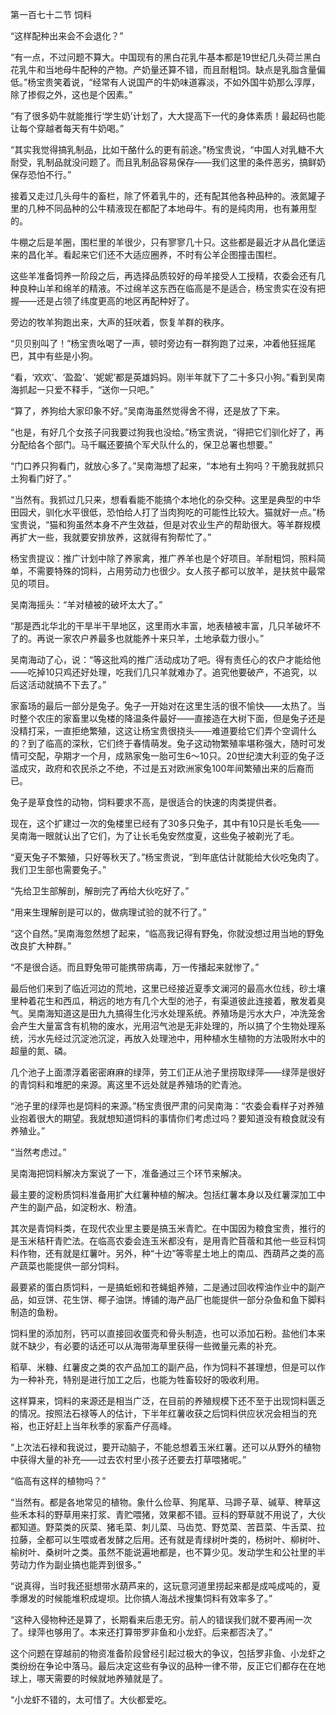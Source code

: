 

第一百七十二节 饲料

“这样配种出来会不会退化？”

“有一点，不过问题不算大。中国现有的黑白花乳牛基本都是19世纪几头荷兰黑白花乳牛和当地母牛配种的产物。产奶量还算不错，而且耐粗饲。缺点是乳脂含量偏低。”杨宝贵笑着说，“经常有人说国产的牛奶味道寡淡，不如外国牛奶那么淳厚，除了掺假之外，这也是个因素。”

“有了很多奶牛就能推行‘学生奶’计划了，大大提高下一代的身体素质！最起码也能让每个穿越者每天有牛奶喝。”

“其实我觉得搞乳制品，比如干酪什么的更有前途。”杨宝贵说，“中国人对乳糖不大耐受，乳制品就没问题了。而且乳制品容易保存――我们这里的条件恶劣，搞鲜奶保存恐怕不行。”

接着又走过几头母牛的畜栏，除了怀着乳牛的，还有配其他各种品种的。液氮罐子里的几种不同品种的公牛精液现在都配了本地母牛。有的是纯肉用，也有兼用型的。

牛棚之后是羊圈，围栏里的羊很少，只有寥寥几十只。这些都是最近才从昌化堡运来的昌化羊。看起来它们还不大适应圈养，不时有公羊企图撞击围栏。

这些羊准备饲养一阶段之后，再选择品质较好的母羊接受人工授精，农委会还有几种良种山羊和绵羊的精液。不过绵羊这东西在临高是不是适合，杨宝贵实在没有把握――还是占领了纬度更高的地区再配种好了。

旁边的牧羊狗跑出来，大声的狂吠着，恢复羊群的秩序。

“贝贝别叫了！”杨宝贵吆喝了一声，顿时旁边有一群狗跑了过来，冲着他狂摇尾巴，其中有些是小狗。

“看，‘欢欢’、‘盈盈’、‘妮妮’都是英雄妈妈。刚半年就下了二十多只小狗。”看到吴南海抓起一只爱不释手，“送你一只吧。”

“算了，养狗给大家印象不好。”吴南海虽然觉得舍不得，还是放了下来。

“也是，有好几个女孩子问我要过狗我也没给。”杨宝贵说，“得把它们驯化好了，再分配给各个部门。马千瞩还要搞个军犬队什么的，保卫总署也想要。”

“门口养只狗看门，就放心多了。”吴南海想了起来，“本地有土狗吗？干脆我就抓只土狗看门好了。”

“当然有。我抓过几只来，想看看能不能搞个本地化的杂交种。这里是典型的中华田园犬，驯化水平很低，恐怕给人打了当肉狗吃的可能性比较大。猫就好一点。”杨宝贵说，“猫和狗虽然本身不产生效益，但是对农业生产的帮助很大。等羊群规模再扩大一些，我就要安排放养，这就得有狗帮忙了。”

杨宝贵提议：推广计划中除了养家禽，推广养羊也是个好项目。羊耐粗饲，照料简单，不需要特殊的饲料，占用劳动力也很少。女人孩子都可以放羊，是扶贫中最常见的项目。

吴南海摇头：“羊对植被的破坏太大了。”

“那是西北华北的干旱半干旱地区，这里雨水丰富，地表植被丰富，几只羊破坏不了的。再说一家农户养最多也就能养十来只羊，土地承载力很小。”

吴南海动了心，说：“等这批鸡的推广活动成功了吧。得有责任心的农户才能给他――吃掉10只鸡还好处理，吃我们几只羊就难办了。追究他要破产，不追究，以后这活动就搞不下去了。”

家畜场的最后一部分是兔子。兔子一开始对在这里生活的很不愉快――太热了。当时整个农庄的家畜里以兔楼的降温条件最好――直接造在大树下面，但是兔子还是没精打采，一直拒绝繁殖，这这让杨宝贵很挠头――难道要给它们弄个空调什么的？到了临高的深秋，它们终于春情萌发。兔子这动物繁殖率堪称强大，随时可发情可交配，孕期才一个月，成熟家兔一胎可生6～10只。20世纪澳大利亚的兔子泛滥成灾，政府和农民杀之不绝，不过是五对欧洲家兔100年间繁殖出来的后裔而已。

兔子是草食性的动物，饲料要求不高，是很适合的快速的肉类提供者。

现在，这个扩建过一次的兔楼里已经有了30多只兔子，其中有10只是长毛兔――吴南海一眼就认出了它们，为了让长毛兔安然度夏，这些兔子被剃光了毛。

“夏天兔子不繁殖，只好等秋天了。”杨宝贵说，“到年底估计就能给大伙吃兔肉了。我们卫生部也需要兔子。”

“先给卫生部解剖，解剖完了再给大伙吃好了。”

“用来生理解剖是可以的，做病理试验的就不行了。”

“这个自然。”吴南海忽然想了起来，“临高我记得有野兔，你就没想过用当地的野兔改良扩大种群。”

“不是很合适。而且野兔带可能携带病毒，万一传播起来就惨了。”

最后他们来到了临近河边的荒地，这里已经接近夏季文澜河的最高水位线，砂土壤里种着花生和西瓜，稍远的地方有几个大型的池子，有渠道彼此连接着，散发着臭气。吴南海知道这是田九九搞得生化污水处理系统。养殖场是污水大户，冲洗笼舍会产生大量富含有机物的废水，光用沼气池是无非处理的，所以搞了个生物处理系统，污水先经过沉淀池沉淀，再放入处理池中，用种植水生植物的方法吸附水中的超量的氮、磷。

几个池子上面漂浮着密密麻麻的绿萍，劳工们正从池子里捞取绿萍――绿萍是很好的青饲料和堆肥的来源。离这里不远处就是养殖场的贮青池。

“池子里的绿萍也是饲料的来源。”杨宝贵很严肃的问吴南海：“农委会看样子对养殖业抱着很大的期望。我就想知道饲料的事情你们考虑过吗？要知道没有粮食就没有养殖业。”

“当然考虑过。”

吴南海把饲料解决方案说了一下，准备通过三个环节来解决。

最主要的淀粉质饲料准备用扩大红薯种植的解决。包括红薯本身以及红薯深加工中产生的副产品，如淀粉水、粉渣。

其次是青饲料类，在现代农业里主要是搞玉米青贮。在中国因为粮食宝贵，推行的是玉米秸秆青贮法。在临高农委会连玉米都没有，是用青贮苜蓿和其他一些豆科饲料作物，还有就是红薯叶。另外，种“十边”等零星土地上的南瓜、西葫芦之类的高产蔬菜也能提供一部分饲料。

最要紧的蛋白质饲料，一是搞蚯蚓和苍蝇蛆养殖，二是通过回收榨油作业中的副产品，如豆饼、花生饼、椰子油饼。博铺的海产品厂也能提供一部分杂鱼和鱼下脚料制造的鱼粉。

饲料里的添加剂，钙可以直接回收蛋壳和骨头制造，也可以添加石粉。盐他们本来就不缺少，有必要的话还可以从海带海草里获得一些微量元素的补充。

稻草、米糠、红薯皮之类的农产品加工的副产品，作为饲料不甚理想，但是可以作为一种补充，特别是进行加工之后，也能为牲畜较好的吸收利用。

这样算来，饲料的来源还是相当广泛，在目前的养殖规模下还不至于出现饲料匮乏的情况。按照法石禄等人的估计，下半年红薯收获之后饲料供应状况会相当的充裕，也正好赶上当年秋季的家畜产仔高峰。

“上次法石禄和我说过，要开动脑子，不能总想着玉米红薯。还可以从野外的植物中获得大量的补充――过去农村里小孩子还要去打草喂猪呢。”

“临高有这样的植物吗？”

“当然有。都是各地常见的植物。象什么俭草、狗尾草、马蹄子草、碱草、稗草这些禾本科的野草用来打浆、青贮喂猪，效果都不错。豆科的野草就不用说了，大伙都知道。野菜类的灰菜、猪毛菜、刺儿菜、马齿苋、野苋菜、苦苣菜、牛舌菜、拉拉藤，全都可以生喂或者发酵之后用。还有就是青绿树叶类的，杨树叶、柳树叶、榆树叶、桑树叶之类。虽然不能说遍地都是，也不算少见。发动学生和公社里的半劳动力作为副业搞也能弄到很多。”

“说真得，当时我还挺想带水葫芦来的，这玩意河道里捞起来都是成吨成吨的，夏季爆发的时候能堆积成堤坝。比你搞人海战术搜集饲料有效率多了。”

“这种入侵物种还是算了，长期看来后患无穷。前人的错误我们就不要再闹一次了。绿萍也够用了。本来还打算带罗非鱼和小龙虾。后来都否决了。”

这个问题在穿越前的物资准备阶段曾经引起过极大的争议，包括罗非鱼、小龙虾之类纷纷在争论中落马。最后决定这些有争议的品种一律不带，反正它们都存在在地球上，哪天需要的时候就地养殖就是了。

“小龙虾不错的，太可惜了。大伙都爱吃。

